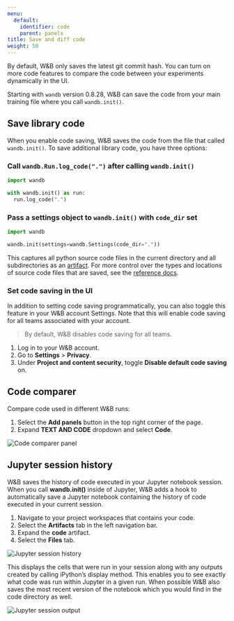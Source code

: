 ```yaml
---
menu:
  default:
    identifier: code
    parent: panels
title: Save and diff code
weight: 50
---
```


By default, W&B only saves the latest git commit hash. You can turn on more code features to compare the code between your experiments dynamically in the UI.

Starting with `wandb` version 0.8.28, W&B can save the code from your main training file where you call `wandb.init()`. 

## Save library code

When you enable code saving, W&B saves the code from the file that called `wandb.init()`. To save additional library code, you have three options:

### Call `wandb.Run.log_code(".")` after calling `wandb.init()`

```python
import wandb

with wandb.init() as run:
  run.log_code(".")
```

### Pass a settings object to `wandb.init()` with `code_dir` set

```python
import wandb

wandb.init(settings=wandb.Settings(code_dir="."))
```

This captures all python source code files in the current directory and all subdirectories as an [artifact](/ref/python/experiments/artifact). For more control over the types and locations of source code files that are saved, see the [reference docs](/ref/python/experiments/run#log_code).

### Set code saving in the UI

In addition to setting code saving programmatically, you can also toggle this feature in your W&B account Settings. Note that this will enable code saving for all teams associated with your account.

> By default, W&B disables code saving for all teams.

1. Log in to your W&B account.
2. Go to **Settings** > **Privacy**.
3. Under **Project and content security**, toggle **Disable default code saving** on. 

## Code comparer
Compare code used in different W&B runs:

1. Select the **Add panels** button in the top right corner of the page.
2. Expand **TEXT AND CODE** dropdown and select **Code**.


<Frame>
    <img src="/images/app_ui/code_comparer.png" alt="Code comparer panel"  />
</Frame>

## Jupyter session history

W&B saves the history of code executed in your Jupyter notebook session. When you call **wandb.init()** inside of Jupyter, W&B adds a hook to automatically save a Jupyter notebook containing the history of code executed in your current session. 


1. Navigate to your project workspaces that contains your code.
2. Select the **Artifacts** tab in the left navigation bar.
3. Expand the **code** artifact.
4. Select the **Files** tab.

<Frame>
    <img src="/images/app_ui/jupyter_session_history.gif" alt="Jupyter session history"  />
</Frame>

This displays the cells that were run in your session along with any outputs created by calling iPython’s display method. This enables you to see exactly what code was run within Jupyter in a given run. When possible W&B also saves the most recent version of the notebook which you would find in the code directory as well.

<Frame>
    <img src="/images/app_ui/jupyter_session_history_display.png" alt="Jupyter session output"  />
</Frame>